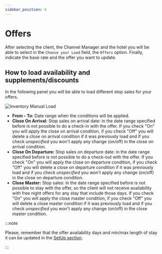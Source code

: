```yaml
---
sidebar_position: 4
---
```


# Offers

After selecting the client, the Channel Manager and the hotel you will be able to select in the `Choose your Load` field, the `Offers` option. Finally, indicate the base rate and the offer you want to update.

## How to load availability and supplements/discounts

In the following panel you will be able to load different stop sales for your offers. 

![Inventory Manual Load](https://storage.travelgate.com/docs/inventory_manual-load-offers1.png)

* **From - To:** Date range when the conditions will be applied.
* **Close On Arrival:** Stop sales on arrival date: in the date range specified before is not possible to do a check-in with the offer. If you check "On" you will apply the close on arrival condition, if you check "Off" you will delete a close on arrival condition if it was previously load and if you check *unspecified* you won't apply any change (on/off) in the close on arrival condition.
* **Close On Departure:** Stop sales on departure date: in the date range specified before is not possible to do a check-out with the offer. If you check "On" you will apply the close on departure condition, if you check "Off" you will delete a close on departure condition if it was previously load and if you check *unspecified* you won't apply any change (on/off) in the close on departure condition.
* **Close Master:** Stop sales: in the date range specified before is not possible to stay with the offer, so the client will not receive availability with free night offers for any stay that include those days.  If you check "On" you will apply the close master condition, if you check "Off" you will delete a close master condition if it was previously load and if you check *unspecified* you won't apply any change (on/off) in the close master condition.

:::note

Please, remember that the offer availability days and min/max length of stay it can be updated in the [SetUp section](#).

:::